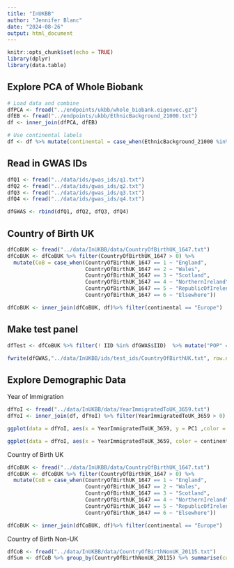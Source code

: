 ```yaml
---
title: "InUKBB"
author: "Jennifer Blanc"
date: "2024-08-26"
output: html_document
---
```


```r
knitr::opts_chunk$set(echo = TRUE)
library(dplyr)
library(data.table)
```

## Explore PCA of Whole Biobank

```r
# Load data and combine
dfPCA <- fread("../endpoints/ukbb/whole_biobank.eigenvec.gz")
dfEB <- fread("../endpoints/ukbb/EthnicBackground_21000.txt")
df <- inner_join(dfPCA, dfEB)

# Use continental labels 
df <- df %>% mutate(continental = case_when(EthnicBackground_21000 %in% c(4, 4001, 4002, 4003) ~ "Africa", EthnicBackground_21000 %in% c(1, 1001, 1002, 1003) ~ "Europe", EthnicBackground_21000 %in% c(2, 2001, 2002, 2003, 2004) ~ "Mixed", EthnicBackground_21000 %in% c(3, 3001, 3002, 3003, 3004) ~ "Asia"))
```

## Read in GWAS IDs

```r
dfQ1 <- fread("../data/ids/gwas_ids/q1.txt")
dfQ2 <- fread("../data/ids/gwas_ids/q2.txt")
dfQ3 <- fread("../data/ids/gwas_ids/q3.txt")
dfQ4 <- fread("../data/ids/gwas_ids/q4.txt")

dfGWAS <- rbind(dfQ1, dfQ2, dfQ3, dfQ4)
```

## Country of Birth UK

```r
dfCoBUK <- fread("../data/InUKBB/data/CountryOfBirthUK_1647.txt")
dfCoBUK <- dfCoBUK %>% filter(CountryOfBirthUK_1647 > 0) %>% 
  mutate(CoB = case_when(CountryOfBirthUK_1647 == 1 ~ "England",
                         CountryOfBirthUK_1647 == 2 ~ "Wales",
                         CountryOfBirthUK_1647 == 3 ~ "Scotland",
                         CountryOfBirthUK_1647 == 4 ~ "NorthernIreland", 
                         CountryOfBirthUK_1647 == 5 ~ "RepublicOfIrelend", 
                         CountryOfBirthUK_1647 == 6 ~ "Elsewhere"))

dfCoBUK <- inner_join(dfCoBUK, df)%>% filter(continental == "Europe")
```

## Make test panel 
```r
dfTest <- dfCoBUK %>% filter(! IID %in% dfGWAS$IID)  %>% mutate("POP" = CoB) %>% select("#FID", "IID", "POP") %>% filter(POP != "Elsewhere")

fwrite(dfGWAS,"../data/InUKBB/ids/test_ids/CountryOfBirthUK.txt", row.names = F, col.names = T, quote = F, sep = "\t")
```



## Explore Demographic Data

Year of Immigration 
```r
dfYoI <- fread("../data/InUKBB/data/YearImmigratedToUK_3659.txt")
dfYoI <- inner_join(df, dfYoI) %>% filter(YearImmigratedToUK_3659 > 0)

ggplot(data = dfYoI, aes(x = YearImmigratedToUK_3659, y = PC1 ,color = continental)) + geom_point() 

ggplot(data = dfYoI, aes(x = YearImmigratedToUK_3659, color = continental)) + geom_density()
```
Country of Birth UK 
```r
dfCoBUK <- fread("../data/InUKBB/data/CountryOfBirthUK_1647.txt")
dfCoBUK <- dfCoBUK %>% filter(CountryOfBirthUK_1647 > 0) %>% 
  mutate(CoB = case_when(CountryOfBirthUK_1647 == 1 ~ "England",
                         CountryOfBirthUK_1647 == 2 ~ "Wales",
                         CountryOfBirthUK_1647 == 3 ~ "Scotland",
                         CountryOfBirthUK_1647 == 4 ~ "NorthernIreland", 
                         CountryOfBirthUK_1647 == 5 ~ "RepublicOfIrelend", 
                         CountryOfBirthUK_1647 == 6 ~ "Elsewhere"))

dfCoBUK <- inner_join(dfCoBUK, df)%>% filter(continental == "Europe")
```

Country of Birth Non-UK
```r
dfCoB <- fread("../data/InUKBB/data/CountryOfBirthNonUK_20115.txt")
dfSum <- dfCoB %>% group_by(CountryOfBirthNonUK_20115) %>% summarise(count = n())
```



